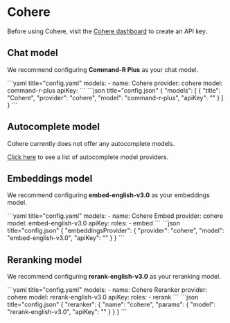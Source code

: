 
# Cohere

Before using Cohere, visit the [Cohere dashboard](https://dashboard.cohere.com/api-keys) to create an API key.

## Chat model

We recommend configuring **Command-R Plus** as your chat model.

<Tabs groupId="config-example">
  <TabItem value="yaml" label="YAML">
  ```yaml title="config.yaml"
  models:
    - name: Cohere
      provider: cohere
      model: command-r-plus
      apiKey: <YOUR_COHERE_API_KEY>
  ```
  </TabItem>
  <TabItem value="json" label="JSON">
  ```json title="config.json"
  {
    "models": [
      {
        "title": "Cohere",
        "provider": "cohere",
        "model": "command-r-plus",
        "apiKey": "<YOUR_COHERE_API_KEY>"
      }
    ]
  }
  ```
  </TabItem>
</Tabs>

## Autocomplete model

Cohere currently does not offer any autocomplete models.

[Click here](../../model-types/autocomplete.md) to see a list of autocomplete model providers.

## Embeddings model

We recommend configuring **embed-english-v3.0** as your embeddings model.

<Tabs groupId="config-example">
  <TabItem value="yaml" label="YAML">
  ```yaml title="config.yaml"
  models:
    - name: Cohere Embed
      provider: cohere
      model: embed-english-v3.0
      apiKey: <YOUR_COHERE_API_KEY>
      roles:
        - embed
  ```
  </TabItem>
  <TabItem value="json" label="JSON">
  ```json title="config.json"
  {
    "embeddingsProvider": {
      "provider": "cohere",
      "model": "embed-english-v3.0",
      "apiKey": "<YOUR_COHERE_API_KEY>"
    }
  }
  ```
  </TabItem>
</Tabs>

## Reranking model

We recommend configuring **rerank-english-v3.0** as your reranking model.

<Tabs groupId="config-example">
  <TabItem value="yaml" label="YAML">
  ```yaml title="config.yaml"
  models:
    - name: Cohere Reranker
      provider: cohere
      model: rerank-english-v3.0
      apiKey: <YOUR_COHERE_API_KEY>
      roles:
        - rerank
  ```
  </TabItem>
  <TabItem value="json" label="JSON">
  ```json title="config.json"
  {
    "reranker": {
      "name": "cohere",
      "params": {
        "model": "rerank-english-v3.0",
        "apiKey": "<YOUR_COHERE_API_KEY>"
      }
    }
  }
  ```
  </TabItem>
</Tabs>
